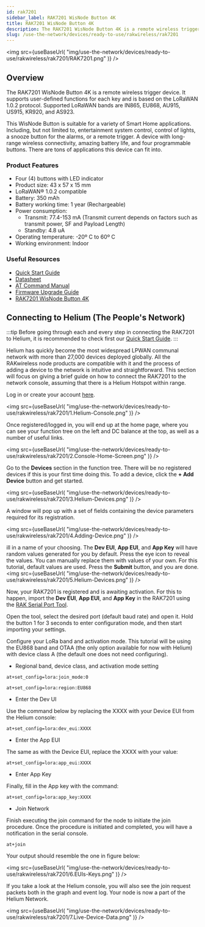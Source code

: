 ```yaml
---
id: rak7201
sidebar_label: RAK7201 WisNode Button 4K
title: RAK7201 WisNode Button 4K
description: The RAK7201 WisNode Button 4K is a remote wireless trigger device that supports user-defined functions for each key and is based on the LoRaWAN 1.0.2 protocol.
slug: /use-the-network/devices/ready-to-use/rakwireless/rak7201
---
```




<img
  src={useBaseUrl(
    "img/use-the-network/devices/ready-to-use/rakwireless/rak7201/RAK7201.png"
  )}
/>


## Overview

The RAK7201 WisNode Button 4K is a remote wireless trigger device. It supports user-defined functions for each key and is based on the LoRaWAN 1.0.2 protocol. Supported LoRaWAN bands are IN865, EU868, AU915, US915, KR920, and AS923.

This WisNode Button is suitable for a variety of Smart Home applications. Including, but not limited to, entertainment system control, control of lights, a snooze button for the alarms,  or a remote trigger. A device with long-range wireless connectivity, amazing battery life, and four programmable buttons. There are tons of applications this device can fit into.

### Product Features

- Four (4) buttons with LED indicator
- Product size: 43 x 57 x 15 mm
- LoRaWAN® 1.0.2 compatible
- Battery: 350 mAh
- Battery working time: 1 year (Rechargeable)
- Power consumption: 
    - Transmit: 77.4-153 mA (Transmit current depends on factors such as transmit power, SF and Payload Length)
    - Standby: 4.8 uA
- Operating temperature: -20º C to 60º C
- Working environment: Indoor


### Useful Resources

- [Quick Start Guide](https://docs.rakwireless.com/Product-Categories/WisNode/RAK7201/Quickstart)
- [Datasheet](https://docs.rakwireless.com/Product-Categories/WisNode/RAK7201/Datasheet/)
- [AT Command Manual](https://docs.rakwireless.com/Product-Categories/WisNode/RAK7201/AT-Command-Manual)
- [Firmware Upgrade Guide](https://docs.rakwireless.com/Product-Categories/WisNode/RAK7201/Firmware-Upgrade-Guide/)
- [RAK7201 WisNode Button 4K](https://store.rakwireless.com/products/wisnode-button-4k-rak7201?utm_source=RAK7201WisNodeButton4K&utm_medium=Document&utm_campaign=BuyFromStore)


## Connecting to Helium (The People's Network)

:::tip
Before going through each and every step in connecting the RAK7201 to Helium, it is recommended to check first our [Quick Start Guide](https://docs.rakwireless.com/Product-Categories/WisNode/RAK7201/Quickstart/).
:::

Helium has quickly become the most widespread LPWAN communal network with more than 27,000 devices deployed globally. All the RAKwireless node products are compatible with it and the process of adding a device to the network is intuitive and straightforward. This section will focus on giving a brief guide on how to connect the RAK7201 to the network console, assuming that there is a Helium Hotspot within range.

Log in or create your account [here](https://www.helium.com/console).

<img
  src={useBaseUrl(
    "img/use-the-network/devices/ready-to-use/rakwireless/rak7201/1.Helium-Console.png"
  )}
/>

Once registered/logged in, you will end up at the home page, where you can see your function tree on the left and DC balance at the top, as well as a number of useful links.


<img
  src={useBaseUrl(
    "img/use-the-network/devices/ready-to-use/rakwireless/rak7201/2.Console-Home-Screen.png"
  )}
/>

Go to the **Devices** section in the function tree. There will be no registered devices if this is your first time doing this. To add a device, click the **+ Add Device** button and get started.

<img
  src={useBaseUrl(
    "img/use-the-network/devices/ready-to-use/rakwireless/rak7201/3.Helium-Devices.png"
  )}
/>


A window will pop up with a set of fields containing the device parameters required for its registration.

<img
  src={useBaseUrl(
    "img/use-the-network/devices/ready-to-use/rakwireless/rak7201/4.Adding-Device.png"
  )}
/>

ill in a name of your choosing. The **Dev EUI**, **App EUI**, and **App Key** will have random values generated for you by default. Press the eye icon to reveal the values. You can manually replace them with values of your own. For this tutorial, default values are used. Press the **Submit** button, and you are done.
<img
  src={useBaseUrl(
    "img/use-the-network/devices/ready-to-use/rakwireless/rak7201/5.Helium-Devices.png"
  )}
/>

Now, your RAK7201 is registered and is awaiting activation. For this to happen, import the **Dev EUI**, **App EUI**, and **App Key** in the RAK7201 using the [RAK Serial Port Tool](https://downloads.rakwireless.com/en/LoRa/Tools/RAK_SERIAL_PORT_TOOL_V1.2.1.zip).

Open the tool, select the desired port (default baud rate) and open it. Hold the button 1 for 3 seconds to enter configuration mode, and then start importing your settings.

Configure your LoRa band and activation mode. This tutorial will be using the EU868 band and OTAA (the only option available for now with Helium) with device class A (the default one does not need configuring).


- Regional band, device class, and activation mode setting

```
at+set_config=lora:join_mode:0
```

```
at+set_config=lora:region:EU868
```

- Enter the Dev UI

Use the command below by replacing the XXXX with your Device EUI from the Helium console:

```
at+set_config=lora:dev_eui:XXXX
```

- Enter the App EUI

The same as with the Device EUI, replace the XXXX with your value:

```
at+set_config=lora:app_eui:XXXX
```

- Enter App Key

Finally, fill in the App key with the command:

```
at+set_config=lora:app_key:XXXX
```

- Join Network

Finish executing the join command for the node to initiate the join procedure.
Once the procedure is initiated and completed, you will have a notification in the serial console.

```
at+join
```

Your output should resemble the one in figure below:

<img
  src={useBaseUrl(
    "img/use-the-network/devices/ready-to-use/rakwireless/rak7201/6.EUIs-Keys.png"
  )}
/>


If you take a look at the Helium console, you will also see the join request packets both in the graph and event log. Your node is now a part of the Helium Network.


<img
  src={useBaseUrl(
    "img/use-the-network/devices/ready-to-use/rakwireless/rak7201/7.Live-Device-Data.png"
  )}
/>



